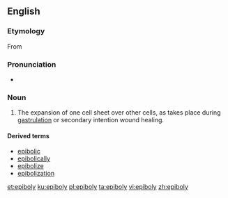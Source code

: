 ==English==

===Etymology===

From {{etyl|grc|en}} {{term|lang=el|ἐπιβολή||addition}}

===Pronunciation===

* {{IPA|ɛˈpɪbəli|lang=en}}

===Noun===
{{en-noun|-}}
{{wikipedia}}

# {{context|embryology|lang=en}} The expansion of one cell sheet over other cells, as takes place during [[gastrulation]] or secondary intention wound healing.

====Derived terms====
* [[epibolic]]
* [[epibolically]]
* [[epibolize]]
* [[epibolization]]

[[et:epiboly]]
[[ku:epiboly]]
[[pl:epiboly]]
[[ta:epiboly]]
[[vi:epiboly]]
[[zh:epiboly]]